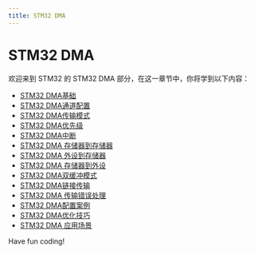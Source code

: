 ```yaml
---
title: STM32 DMA
---
```


# STM32 DMA

欢迎来到 STM32 的 STM32 DMA 部分，在这一章节中，你将学到以下内容：

- [STM32 DMA基础](./0-stm32dma-foundation.mdx)
- [STM32 DMA通道配置](./1-stm32dma-channel-configuration.mdx)
- [STM32 DMA传输模式](./2-stm32dma-transfer-mode.mdx)
- [STM32 DMA优先级](./3-stm32dma-priority.mdx)
- [STM32 DMA中断](./4-stm32dma-interrupt.mdx)
- [STM32 DMA 存储器到存储器](./5-stm32dma-memory-to-memory.mdx)
- [STM32 DMA 外设到存储器](./6-stm32dma-peripheral-to-memory.mdx)
- [STM32 DMA 存储器到外设](./7-stm32dma-memory-to-peripherals.mdx)
- [STM32 DMA双缓冲模式](./8-stm32dma-dual-buffer-mode.mdx)
- [STM32 DMA链接传输](./9-stm32dma-link-transmission.mdx)
- [STM32 DMA 传输错误处理](./10-stm32dma-transfer-error-handling.mdx)
- [STM32 DMA配置案例](./11-stm32dma-configuration-case.mdx)
- [STM32 DMA优化技巧](./12-stm32dma-optimization-techniques.mdx)
- [STM32 DMA 应用场景](./13-stm32dma-scenario.mdx)

Have fun coding!